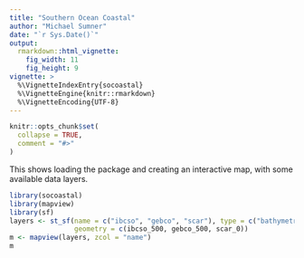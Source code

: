 ```yaml
---
title: "Southern Ocean Coastal"
author: "Michael Sumner"
date: "`r Sys.Date()`"
output:
  rmarkdown::html_vignette:
    fig_width: 11
    fig_height: 9
vignette: >
  %\VignetteIndexEntry{socoastal}
  %\VignetteEngine{knitr::rmarkdown}
  %\VignetteEncoding{UTF-8}
---
```


```r
knitr::opts_chunk$set(
  collapse = TRUE,
  comment = "#>"
)
```

This shows loading the package and creating an interactive map, with some available data layers. 


```r
library(socoastal)
library(mapview)
library(sf)
layers <- st_sf(name = c("ibcso", "gebco", "scar"), type = c("bathymetry", "bathymetry", "coastline"), 
                geometry = c(ibcso_500, gebco_500, scar_0))
m <- mapview(layers, zcol = "name")
m
```
